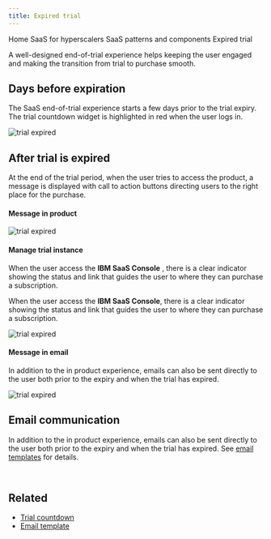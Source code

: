 ```yaml
---
title: Expired trial
---
```



<Breadcrumb>
  <BreadcrumbItem href="https://pages.github.ibm.com/CDAI-design/cpp-foundation-microsite/">
   Home
  </BreadcrumbItem>
  <BreadcrumbItem href="https://pages.github.ibm.com/CDAI-design/cpp-foundation-microsite/saas-for-hyperscalers/overview">
   SaaS for hyperscalers
  </BreadcrumbItem>
  <BreadcrumbItem href="https://pages.github.ibm.com/CDAI-design/cpp-foundation-microsite/saas-for-hyperscalers/common-patterns-components">
   SaaS patterns and components
  </BreadcrumbItem>
  <BreadcrumbItem isCurrentPage href="https://pages.github.ibm.com/CDAI-design/cpp-foundation-microsite/saas-for-hyperscalers/common-patterns/trial-end">
   Expired trial
  </BreadcrumbItem>
</Breadcrumb>


<PageDescription>

A well-designed end-of-trial experience helps keeping the user engaged and making the transition from trial to purchase smooth.
</PageDescription>

## Days before expiration
The SaaS end-of-trial experience starts a few days prior to the trial expiry. The trial countdown widget is highlighted in red when the user logs in.
<Row>
<Column colMd={8} colLg={8}>

![trial expired](../images/Trial-countdown-ending.png)

</Column>
</Row>

## After trial is expired
At the end of the trial period, when the user tries to access the product, a message is displayed with call to action buttons directing users to the right place for the purchase.


#### Message in product
<Row>
<Column colMd={8} colLg={10}>

![trial expired](../images/instance-trialExpired.png)

</Column>
</Row>


#### Manage trial instance
When the user access the **IBM SaaS Console** , there is a clear indicator showing the status and link that guides the user to where they can purchase a subscription.

When the user access the **IBM SaaS Console**, there is a clear indicator showing the status and link that guides the user to where they can purchase a subscription.

<Row>
<Column colMd={8} colLg={10}>

![trial expired](../images/expired-trial-instance.png)

</Column>
</Row>


#### Message in email
In addition to the in product experience, emails can also be sent directly to the user both prior to the expiry and when the trial has expired. 

<Row>
<Column colMd={8} colLg={8}>

![trial expired](../images/expiredEmail.png)

</Column>
</Row>

## Email communication
In addition to the in product experience, emails can also be sent directly to the user both prior to the expiry and when the trial has expired. See [email templates](https://pages.github.ibm.com/CDAI-design/cpp-foundation-microsite/saas-for-hyperscalers/email-templates/) for details.

<br />
<CardGroup>
  <MiniCard 
    title="Figma template" 
    href="https://www.figma.com/file/AdslrSd7PwrntFZehRcTjb/SaaS-for-Hyperscalers-Design-Templates?node-id=1020%3A588549"
    actionIcon="launch">
  </MiniCard>
</CardGroup> 

## Related
- [Trial countdown](https://pages.github.ibm.com/CDAI-design/cpp-foundation-microsite/foundational-experiences/trial-countdown/)
- [Email template](https://pages.github.ibm.com/CDAI-design/cpp-foundation-microsite/saas-for-hyperscalers/email-templates)